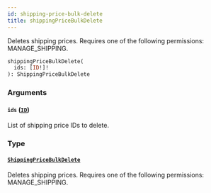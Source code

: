 ```yaml
---
id: shipping-price-bulk-delete
title: shippingPriceBulkDelete
---
```



Deletes shipping prices. Requires one of the following permissions: MANAGE_SHIPPING.

```graphql
shippingPriceBulkDelete(
  ids: [ID!]!
): ShippingPriceBulkDelete
```


### Arguments

#### `ids` ([`ID`](../../../developer/api-reference/scalars/id))

List of shipping price IDs to delete.


### Type

#### [`ShippingPriceBulkDelete`](../../../developer/api-reference/objects/shipping-price-bulk-delete) 

Deletes shipping prices. Requires one of the following permissions: MANAGE_SHIPPING.




